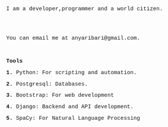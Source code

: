\
\
<p style="font-family: courier, courier; font-size:11pt; font-style:courier">
    I am a developer,programmer and a world citizen.
</p>
\
\
<p style="font-family: courier, courier; font-size:11pt; font-style:courier">
    You can email me at anyaribari@gmail.com.
</p>
\
<p style="font-family: courier, courier; font-size:11pt; font-style:courier">
    **Tools**
</p>

<p style="font-family: courier, courier; font-size:11pt; font-style:courier">
    **1.** Python: For scripting and automation.
</p>

<p style="font-family: courier, courier; font-size:11pt; font-style:courier">
    **2.** Postgresql: 
Databases.
</p>


<p style="font-family: courier, courier; font-size:11pt; font-style:courier">
    **3.** Bootstrap: 
For web development
</p>

<p style="font-family: courier, courier; font-size:11pt; font-style:courier">
   **4.** Django: 
Backend and API development.
</p>

<p style="font-family: courier, courier; font-size:11pt; font-style:courier">
    **5.** SpaCy: 
For Natural Language Processing 
</p>


